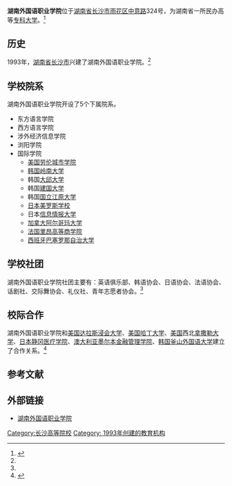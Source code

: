 {{primarysources|time=2019-01-24T03:27:29+00:00}}
{{coord|28.109216|N|113.010542|E|format=dms|region:CN_type:edu|display=title}}
{{高校
|名称            = 湖南外国语职业学院
|外文名          =  Hunan College of Foreign Languages
|图像            =  [[Image:Hunan_College_of_Foreign_Languages_logo.jpg|200px]]
|图像说明        = 校徽
|校训            = 
|建校            = 1993年
|闭校            = 
|校庆日          = 
|类型            = [[民办大学|民办大学]] 
|书记            = 周庆宪
|校长            = 
|院长            = 刘国宪<!-- 大专为院长 -->
|教师            = 380人
|职工            = 
|学生            = 8000余人
|地址            ={{CHN}}[[湖南省|湖南省]][[长沙市|长沙市]][[雨花区|雨花区]][[中意路|中意路]]324号
|校园环境        = 市区 
|面积            = 700余亩
|老校名          = 
|体育项目        = 
|代表色          = <!--示例：[[紫色|紫色]]和[[金色|金色]] {{Color box|#232176}}{{Color box|#E2AF2D}} -->
|昵称            = 
|吉祥物          = 
|隶属            = [[湖南省教育厅|湖南省教育厅]]
|邮编            = 
|网站            = [http://www.hnflc.cn/ 湖南外国语职业学院]
|标志            = <!-- [[Image:|225px]]-->
|脚注            = 
}}
'''湖南外国语职业学院'''位于[[湖南省|湖南省]][[长沙市|长沙市]][[雨花区|雨花区]][[中意路|中意路]]324号，为湖南省一所民办高等[[专科大学|专科大学]]。<ref name="bw " >{{cite web |url=http://www.hnflc.cn/jigou.aspx?id=2 |title=湖南外国语职业学院简介 |accessdate=2012年 |work= |publisher=湖南外国语职业学院 |language=zh-cn |archive-url=https://web.archive.org/web/20120405183637/http://www.hnflc.cn/jigou.aspx?id=2 |archive-date=2012-04-05 |dead-url=yes }}</ref>

== 历史 ==
1993年，[[湖南省|湖南省]][[长沙市|长沙市]]兴建了湖南外国语职业学院。<ref name="bw " />

== 学校院系 ==
湖南外国语职业学院开设了5个下属院系。

*东方语言学院
*西方语言学院
*涉外经济信息学院
*浏阳学院
*国际学院
**[[美国|美国]][[劳伦城市学院|劳伦城市学院]]
**[[韩国|韩国]][[嶺南大學_(韓國)|岭南大学]]
**韩国[[大邱大学|大邱大学]]
**韩国[[建国大学|建国大学]]
**韩国[[国立江原大学|国立江原大学]]
**[[日本|日本]][[美罗斯学校|美罗斯学校]]
**日本[[信息情报大学|信息情报大学]]
**[[加拿大|加拿大]][[阿尔哥玛大学|阿尔哥玛大学]]
**[[法国|法国]][[里昂高等商学院|里昂高等商学院]]
**[[西班牙|西班牙]][[巴塞罗那自治大学|巴塞罗那自治大学]]

== 学校社团 ==
湖南外国语职业学院社团主要有：英语俱乐部、韩语协会、日语协会、法语协会、话剧社、交际舞协会、礼仪社、青年志愿者协会。<ref name="bw " />

== 校际合作 ==
湖南外国语职业学院和[[美国|美国]][[达拉斯|达拉斯]][[浸会大学|浸会大学]]、[[美国|美国]][[哈丁大学|哈丁大学]]、[[美国|美国]]西北[[拿撒勒大学|拿撒勒大学]]、[[日本|日本]][[静冈医疗学院|静冈医疗学院]]、[[澳大利亚|澳大利亚]][[墨尔本金融管理学院|墨尔本金融管理学院]]、[[韩国|韩国]][[釜山外国语大学|釜山外国语大学]]建立了合作关系。<ref name="nhw " >{{cite web |url=http://www.iopf.com.cn/iopf/20100917/14_69_145.htm |title=湖南外国语职业学院 |accessdate=2010年 |work= |publisher=影像中国 |language=zh-cn }}{{Dead link|date=2019年6月 |bot=InternetArchiveBot |fix-attempted=yes }}</ref>

==参考文献==
<div class="references-small">
<references></references>
</div>

==外部链接==
*[https://web.archive.org/web/20120416033357/http://www.hnflc.cn/ 湖南外国语职业学院]

{{湖南高等院校}}
{{民办大学}}

[[Category:长沙高等院校|Category:长沙高等院校]]
[[Category:_1993年创建的教育机构|Category: 1993年创建的教育机构]]
